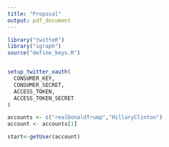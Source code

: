 ```yaml
---
title: "Proposal"
output: pdf_document
---
```


```r
library("twitteR")
library("igraph")
source("define_keys.R")


setup_twitter_oauth(
  CONSUMER_KEY,
  CONSUMER_SECRET,
  ACCESS_TOKEN,
  ACCESS_TOKEN_SECRET
)

accounts <- c("realDonaldTrump","HillaryClinton")
account <- accounts[1]

start<-getUser(account) 

```

